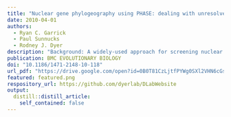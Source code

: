 ```yaml
---
title: "Nuclear gene phylogeography using PHASE: dealing with unresolved genotypes, lost alleles, and systematic bias in parameter estimation"
date: 2010-04-01
authors:
  - Ryan C. Garrick
  - Paul Sunnucks
  - Rodney J. Dyer
description: "Background: A widely-used approach for screening nuclear DNA markers is to obtain sequence data and use bioinformatic algorithms to estimate which two alleles are present in heterozygous individuals. It is common practice to omit unresolved genotypes from downstream analyses, but the implications of this have not been investigated. We evaluated the haplotype reconstruction method implemented by PHASE in the context of phylogeographic applications. Empirical sequence datasets from five non-coding nuclear loci with gametic phase ascribed by molecular approaches were coupled with simulated datasets to investigate three key issues: (1) haplotype reconstruction error rates and the nature of inference errors, (2) dataset features and genotypic configurations that drive haplotype reconstruction uncertainty, and (3) impacts of omitting unresolved genotypes on levels of observed phylogenetic diversity and the accuracy of downstream phylogeographic analyses. Results: We found that PHASE usually had very low false-positives (i.e., a low rate of confidently inferring haplotype pairs that were incorrect). The majority of genotypes that could not be resolved with high confidence included an allele occurring only once in a dataset, and genotypic configurations involving two low-frequency alleles were disproportionately represented in the pool of unresolved genotypes. The standard practice of omitting unresolved genotypes from downstream analyses can lead to considerable reductions in overall phylogenetic diversity that is skewed towards the loss of alleles with larger-than-average pairwise sequence divergences, and in turn, this causes systematic bias in estimates of important population genetic parameters. Conclusions: A combination of experimental and computational approaches for resolving phase of segregating sites in phylogeographic applications is essential. We outline practical approaches to mitigating potential impacts of computational haplotype reconstruction on phylogeographic inferences. With targeted application of laboratory procedures that enable unambiguous phase determination via physical isolation of alleles from diploid PCR products, relatively little investment of time and effort is needed to overcome the observed biases."
publication: BMC EVOLUTIONARY BIOLOGY
doi: "10.1186/1471-2148-10-118"
url_pdf: "https://drive.google.com/open?id=0B0T81CzLjtfPYWg0SXl2VHN6cGs"
featured: featured.png
respository_url: https://github.com/dyerlab/DLabWebsite
output:
  distill::distill_article:
    self_contained: false
---
```




